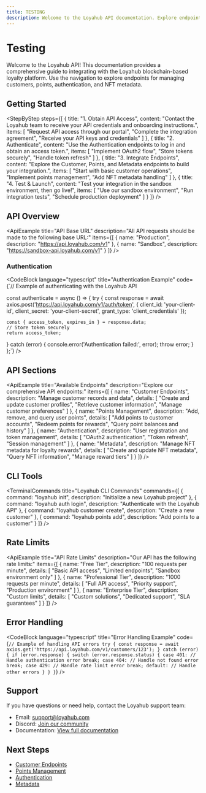 ```yaml
---
title: TESTING
description: Welcome to the Loyahub API documentation. Explore endpoints for customer management, points, authentication, and metadata.
---
```



# Testing

Welcome to the Loyahub API! This documentation provides a comprehensive guide to integrating with the Loyahub blockchain-based loyalty platform. Use the navigation to explore endpoints for managing customers, points, authentication, and NFT metadata.

## Getting Started

<StepByStep steps={[
  {
    title: "1. Obtain API Access",
    content: "Contact the Loyahub team to receive your API credentials and onboarding instructions.",
    items: [
      "Request API access through our portal",
      "Complete the integration agreement",
      "Receive your API keys and credentials"
    ]
  },
  {
    title: "2. Authenticate",
    content: "Use the Authentication endpoints to log in and obtain an access token.",
    items: [
      "Implement OAuth2 flow",
      "Store tokens securely",
      "Handle token refresh"
    ]
  },
  {
    title: "3. Integrate Endpoints",
    content: "Explore the Customer, Points, and Metadata endpoints to build your integration.",
    items: [
      "Start with basic customer operations",
      "Implement points management",
      "Add NFT metadata handling"
    ]
  },
  {
    title: "4. Test & Launch",
    content: "Test your integration in the sandbox environment, then go live!",
    items: [
      "Use our sandbox environment",
      "Run integration tests",
      "Schedule production deployment"
    ]
  }
]} />

## API Overview

<ApiExample
  title="API Base URL"
  description="All API requests should be made to the following base URL:"
  items={[
    {
      name: "Production",
      description: "https://api.loyahub.com/v1"
    },
    {
      name: "Sandbox",
      description: "https://sandbox-api.loyahub.com/v1"
    }
  ]}
/>

### Authentication

<CodeBlock
  language="typescript"
  title="Authentication Example"
  code={`// Example of authenticating with the Loyahub API

const authenticate = async () => {
  try {
    const response = await axios.post('https://api.loyahub.com/v1/auth/token', {
      client_id: 'your-client-id',
      client_secret: 'your-client-secret',
      grant_type: 'client_credentials'
    });

    const { access_token, expires_in } = response.data;
    // Store token securely
    return access_token;
  } catch (error) {
    console.error('Authentication failed:', error);
    throw error;
  }
};`}
/>

## API Sections

<ApiExample
  title="Available Endpoints"
  description="Explore our comprehensive API endpoints:"
  items={[
    {
      name: "Customer Endpoints",
      description: "Manage customer records and data",
      details: [
        "Create and update customer profiles",
        "Retrieve customer information",
        "Manage customer preferences"
      ]
    },
    {
      name: "Points Management",
      description: "Add, remove, and query user points",
      details: [
        "Add points to customer accounts",
        "Redeem points for rewards",
        "Query point balances and history"
      ]
    },
    {
      name: "Authentication",
      description: "User registration and token management",
      details: [
        "OAuth2 authentication",
        "Token refresh",
        "Session management"
      ]
    },
    {
      name: "Metadata",
      description: "Manage NFT metadata for loyalty rewards",
      details: [
        "Create and update NFT metadata",
        "Query NFT information",
        "Manage reward tiers"
      ]
    }
  ]}
/>

## CLI Tools

<TerminalCommands
  title="Loyahub CLI Commands"
  commands={[
    {
      command: "loyahub init",
      description: "Initialize a new Loyahub project"
    },
    {
      command: "loyahub auth login",
      description: "Authenticate with the Loyahub API"
    },
    {
      command: "loyahub customer create",
      description: "Create a new customer"
    },
    {
      command: "loyahub points add",
      description: "Add points to a customer"
    }
  ]}
/>

## Rate Limits

<ApiExample
  title="API Rate Limits"
  description="Our API has the following rate limits:"
  items={[
    {
      name: "Free Tier",
      description: "100 requests per minute",
      details: [
        "Basic API access",
        "Limited endpoints",
        "Sandbox environment only"
      ]
    },
    {
      name: "Professional Tier",
      description: "1000 requests per minute",
      details: [
        "Full API access",
        "Priority support",
        "Production environment"
      ]
    },
    {
      name: "Enterprise Tier",
      description: "Custom limits",
      details: [
        "Custom solutions",
        "Dedicated support",
        "SLA guarantees"
      ]
    }
  ]}
/>

## Error Handling

<CodeBlock
  language="typescript"
  title="Error Handling Example"
  code={`// Example of handling API errors
try {
  const response = await axios.get('https://api.loyahub.com/v1/customers/123');
} catch (error) {
  if (error.response) {
    switch (error.response.status) {
      case 401:
        // Handle authentication error
        break;
      case 404:
        // Handle not found error
        break;
      case 429:
        // Handle rate limit error
        break;
      default:
        // Handle other errors
    }
  }
}`}
/>

## Support

If you have questions or need help, contact the Loyahub support team:

- Email: [support@loyahub.com](mailto:support@loyahub.com)
- Discord: [Join our community](https://discord.gg/loyahub)
- Documentation: [View full documentation](https://docs.loyahub.com)

## Next Steps

- [Customer Endpoints](/api/customer-endpoints)
- [Points Management](/api/points-management)
- [Authentication](/api/authentication)
- [Metadata](/api/metadata) 